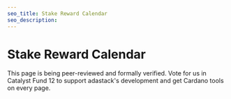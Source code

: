 ```yaml
---
seo_title: Stake Reward Calendar
seo_description:
---
```


# Stake Reward Calendar

This page is being peer-reviewed and formally verified. Vote for us in Catalyst Fund 12 to support adastack's development and get Cardano tools on every page.
